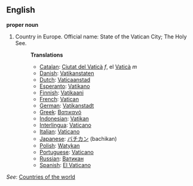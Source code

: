 ==English==

'''proper noun'''

# Country in Europe. Official name: State of the Vatican City; The Holy See.
#:'''Translations'''
#:*[[Catalan]]: [[Ciutat del Vaticà]] ''f'', el [[Vaticà]] ''m''
#:*[[Danish]]: [[Vatikanstaten]]
#:*[[Dutch]]: [[Vaticaanstad]]
#:*[[Esperanto]]: [[Vatikano]]
#:*[[Finnish]]: [[Vatikaani]]
#:*[[French]]: [[Vatican]]
#:*[[German]]: [[Vatikanstadt]]
#:*[[Greek]]: [[Βατικανό]]
#:*[[Indonesian]]: [[Vatikan]]
#:*[[Interlingua]]: [[Vaticano]]
#:*[[Italian]]: [[Vaticano]]
#:*[[Japanese]]: [[バチカン]] (bachikan)
#:*[[Polish]]: [[Watykan]]
#:*[[Portuguese]]: [[Vaticano]]
#:*[[Russian]]: [[Ватикан]]
#:*[[Spanish]]: [[El Vaticano]]

''See'': [[Countries of the world]]